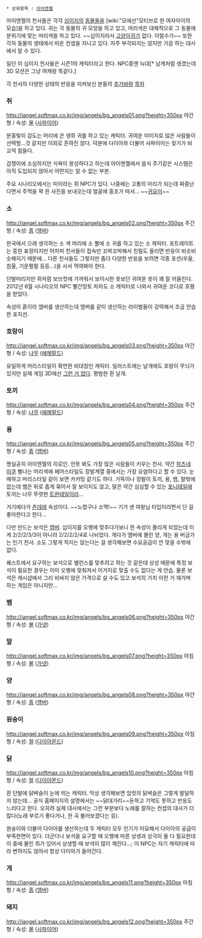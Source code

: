  * 상위항목 : [[아이엔젤]]

아이엔젤의 천사들은 각각 [[십이지]]의 [[동물]]들을 [wiki:"모에선"모티브로 한 여자아이의 모습]을 하고 있다. 귀는 각 동물의 귀 모양을 하고 있고, 머리색은 대체적으로 그 동물에 분위기에 맞는 머리색을 하고 있다. ~~십이지라서 [[고양이귀]]가 없다. 이럴수가~~ 또한 각자 동물의 생태에서 따온 컨셉을 지니고 있다. 자주 부각되지는 않지만 가끔 하는 대사에서 알 수 있다.

일단 이 십이지 천사들은 시즌1의 캐릭터라고 한다. NPC중엔 늑대[* 남캐처럼 생겼는데 3D 모션은 그냥 여캐랑 똑같다.]

각 천사의 다양한 상태의 반응을 지켜보신 분들의 [[추가바람]]
[[목차]]

=== 쥐 ===
http://iangel.softmax.co.kr/img/angels/bg_angels01.png?height=350px 
야간형 / 속성: [[물]] ([[사파이어]])

분홍빛이 감도는 머리에 큰 생쥐 귀를 하고 있는 캐릭터.
귀여운 이미지로 많은 사람들이 선택할...것 같지만 이외로 흔하진 않다. 덕분에 다이아와 더불어 사파이어는 찾기가 비교적 힘들다.

겁쟁이에 소심하지만 식욕이 왕성하다고 하는데 아이엔젤에서 음식 주기같은 시스템은 아직 도입되지 않아서 어떤지는 알 수 없는 부분.

주요 시나리오에서는 미이라는 쥐 NPC가 있다. 나중에는 고통의 마리가 되는데 짜증난다면서 주먹을 꽉 쥔 사진을 보내오는데 얼굴에 홍조가 떠서... ~~[[귀요미]]~~

=== 소 ===
http://iangel.softmax.co.kr/img/angels/bg_angels02.png?height=350px 
주간형 / 속성: [[흙]] ([[앰버]])

한국에서 으레 생각하는 소 색 머리에 소 뿔에 소 귀를 하고 있는 소 캐릭터. 포트레이트는 뚱한 표정이지만 어차피 천사들이 접속만 꼬박꼬박해서 친밀도 올리면 반응이 비슷비슷해지기 때문에... 다른 천사들도 그렇지만 좀더 다양한 반응을 보려면 각종 포션(우울, 침울, 기운펄펄 등등...)을 사서 먹여봐야 한다.

단발머리지만 쥐처럼 보브컷에 가까워서 보이시한 옷보단 귀여운 옷이 꽤 잘 어울린다. 2012년 6월 시나리오의 NPC 빨간망토 차차도 소 캐릭터로 나와서 귀여운 코디로 호평을 받았다.

속성이 흙이라 앰버를 생산하는데 앰버를 같이 생산하는 라이벌들이 강력해서 조금 안습한 포지션.

=== 호랑이 ===
http://iangel.softmax.co.kr/img/angels/bg_angels03.png?height=350px 
야간형 / 속성: [[나무]] ([[에메랄드]])

유일하게 머리스타일이 확연한 비대칭인 캐릭터. 일러스트에는 날개에도 호랑이 무늬가 있지만 실제 게임 3D에선 [[그런 거 없다]]. 평범한 흰 날개.
=== 토끼 ===
http://iangel.softmax.co.kr/img/angels/bg_angels04.png?height=350px 
주간형 / 속성: [[나무]] ([[에메랄드]])

=== 용 ===
http://iangel.softmax.co.kr/img/angels/bg_angels05.png?height=350px 
주간형 / 속성: [[흙]] ([[앰버]])

명실공히 아이엔젤의 히로인. 언뜻 봐도 가장 많은 사람들이 키우는 천사. 약간 [[하츠네 미쿠]] 삘나는 머리색에 헤어스타일도 장발계열 중에서는 가장 요염하다고 할 수 있다. 눈매하고 머리스타일 같이 보면 카카밍 같기도 하다. 가뜩이나 장발이 토끼, 용, 뱀, 말밖에 없는데 뱀은 뒤로 좁게 묶어서 잘 보이지도 않고, 말은 약간 심심할 수 있는 [[포니테일]]에 토끼는 너무 뚜렷한 [[트윈테일]]이라...

거기에다가 [[츤데레]] 속성이다. ~~노렸구나 소맥!~~ 기가 센 여왕님 타입이라면서 단 걸 좋아한다고 한다...

다만 만드는 보석은 [[앰버]]. 십이지를 오행에 맞추다가보니 한 속성이 몰리게 되었는데 이게 2/2/2/3/3이 아니라 2/2/2/2/4로 나뉘었다. 게다가 앰버에 몰린 양, 개는 용 버금가는 인기 천사. 소도 그렇게 적지는 않는다는 걸 생각해보면 수요공급이 안 맞을 수밖에 없다.

퀘스트에서 요구하는 보석으로 밸런스를 맞추려고 하는 것 같은데 상성 때문에 특정 보석이 필요한 경우는 이미 오행에 맞춰져서 어거지로 맞출 수도 없다는 게 안습. 물론 보석은 캐시샵에서 그리 비싸지 않은 가격으로 살 수도 있고 보석의 가치 이런 거 재가며 하는 게임은 아니지만...
=== 뱀 ===
http://iangel.softmax.co.kr/img/angels/bg_angels06.png?height=350px 
야간형 / 속성: [[불]] ([[가넷]])
=== 말 ===
http://iangel.softmax.co.kr/img/angels/bg_angels07.png?height=350px 
아침형 / 속성: [[불]] ([[가넷]])
=== 양 ===
http://iangel.softmax.co.kr/img/angels/bg_angels08.png?height=350px 
야간형 / 속성: [[흙]] ([[앰버]])
=== 원숭이 ===
http://iangel.softmax.co.kr/img/angels/bg_angels09.png?height=350px 
아침형 / 속성: [[철]] ([[다이아몬드]])
=== 닭 ===
http://iangel.softmax.co.kr/img/angels/bg_angels10.png?height=350px 
아침형 / 속성: [[철]] ([[다이아몬드]])

흰 단발에 닭벼슬이 눈에 띄는 캐릭터. 막상 생각해보면 암컷의 닭벼슬은 그렇게 발달하지 않는데...
공식 홈페이지의 설명에서는 ~~닭대가리~~둔하고 기억도 못하고 반응도 느리다고 한다. 오히려 실제 대사에서는 그런 부분보다 노래를 잘하는 컨셉의 대사가 더 많다(노래 부르기 좋다거나, 한 곡 불러보겠다는 등).

원숭이와 더불어 다이아를 생산하는데 두 캐릭터 모두 인기가 미묘해서 다이아의 공급이 부족한면이 있다. 더군다나 보석을 요구할 때 오행에 따른 상생과 상극이 둘 다 필요한데 이 중에 물인 쥐가 있어서 상생할 때 보석이 많이 깨진다...; 이 NPC는 자기 캐릭터에 따라 변하지도 않아서 항상 다이아가 들어간다.
=== 개 ===
http://iangel.softmax.co.kr/img/angels/bg_angels11.png?height=350px 
아침형 / 속성: [[흙]] ([[앰버]])
=== 돼지 ===
http://iangel.softmax.co.kr/img/angels/bg_angels12.png?height=350px 
주간형 / 속성: [[물]] ([[사파이어]])
